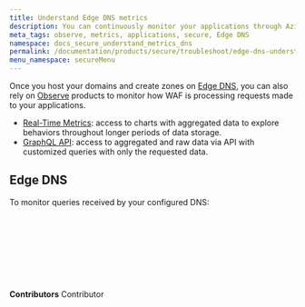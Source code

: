 ```yaml
---
title: Understand Edge DNS metrics
description: You can continuously monitor your applications through Azion Observe products.
meta_tags: observe, metrics, applications, secure, Edge DNS
namespace: docs_secure_understand_metrics_dns
permalink: /documentation/products/secure/troubleshoot/edge-dns-understand-metrics/
menu_namespace: secureMenu
---
```



Once you host your domains and create zones on [Edge DNS](/en/documentation/products/guides/secure/edge-dns-configure-main-settings/), you can also rely on [Observe](/en/documentation/products/observe/) products to monitor how WAF is processing requests made to your applications.

- [Real-Time Metrics](/en/documentation/products/observe/real-time-metrics/): access to charts with aggregated data to explore behaviors throughout longer periods of data storage.
- [GraphQL API](/en/documentation/devtools/graphql-api/overview/): access to aggregated and raw data via API with customized queries with only the requested data.

## Edge DNS

To monitor queries received by your configured DNS:

<LinkButton outlined link="/en/documentation/products/observe/real-time-metrics/#edge-dns" label="view aggregated metrics" variant="secondary" /> <br></br>

<LinkButton outlined link="/en/documentation/devtools/graphql-api/features/#datasets" label="query data" variant="secondary" /> <br /><br />
---

**Contributors** <ContributorList>Contributor</ContributorList>
